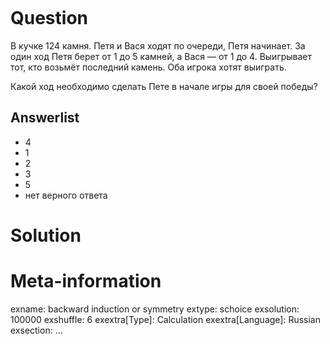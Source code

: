 ```r
```

Question
========
В кучке 124 камня. Петя и Вася ходят по очереди, Петя начинает. 
За один ход Петя берет от 1 до 5 камней, а Вася — от 1 до 4. 
Выигрывает тот, кто возьмёт последний камень. Оба игрока хотят выиграть.

Какой ход необходимо сделать Пете в начале игры для своей победы?

Answerlist
----------
*  4
*  1
*  2
*  3
*  5
*  нет верного ответа


Solution
========


Meta-information
================
exname: backward induction or symmetry
extype: schoice
exsolution: 100000
exshuffle: 6
exextra[Type]: Calculation
exextra[Language]: Russian
exsection: ...
